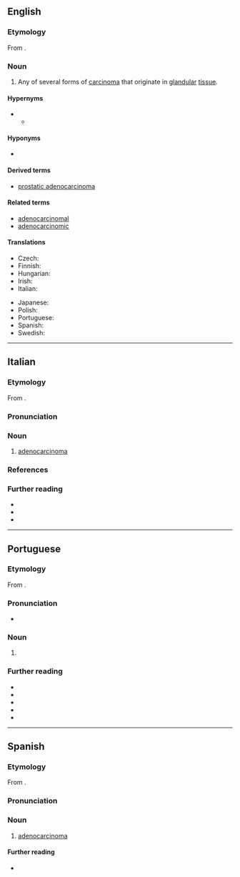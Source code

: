 ==English==

===Etymology===
From {{af|en|adeno-|carcinoma}}.

===Noun===
{{wikipedia}}
{{en-noun|s|adenocarcinomata}}

# {{lb|en|oncology}} Any of several forms of [[carcinoma]] that originate in [[glandular]] [[tissue]].

====Hypernyms====
* {{l|en|cancer}}
** {{l|en|carcinoma}}

====Hyponyms====
* {{l|en|lymphoma}}

====Derived terms====
* [[prostatic adenocarcinoma]]

====Related terms====
* [[adenocarcinomal]]
* [[adenocarcinomic]]

====Translations====
{{trans-top|any of several forms of carcinoma that originate in glandular tissue}}
* Czech: {{t|cs|adenokarcinom|m}}
* Finnish: {{t+|fi|adenokarsinooma}}
* Hungarian: {{t+|hu|adenokarcinóma}}
* Irish: {{t|ga|adanacarcanóma|m}}
* Italian: {{t+|it|adenocarcinoma|m}}
{{trans-mid}}
* Japanese: {{t|ja|腺癌|tr=せんがん, sengan}}
* Polish: {{t+|pl|gruczolakorak|m}}
* Portuguese: {{t+|pt|adenocarcinoma|m}}
* Spanish: {{t+|es|adenocarcinoma|m}}
* Swedish: {{t+|sv|adenokarcinom|n}}
{{trans-bottom}}

----

==Italian==
{{wikipedia|lang=it}}

===Etymology===
From {{af|it|adeno-|carcinoma}}.

===Pronunciation===
{{it-pr|adènocarcinòma<ref:{{R:it:Olivetti}}>}}

===Noun===
{{it-noun|m}}

# {{lb|it|oncology}} [[#English|adenocarcinoma]]

===References===
<references />

===Further reading===
* {{R:it:Hoepli}}
* {{R:it:Garzanti}}
* {{R:it:Treccani}}

----

==Portuguese==

===Etymology===
From {{af|pt|adeno-|carcinoma}}.

===Pronunciation===
{{pt-IPA|adê*nò:carcinoma}}<!-- FIXME, Infopédia has adênò- here but adénò- in most related words -->
* {{hyph|pt|a|de|no|car|ci|no|ma}}

===Noun===
{{pt-noun|m}}

# {{lb|pt|oncology}} {{l|en|adenocarcinoma}} {{gloss|any of several forms of carcinoma that originate in glandular tissue}}

===Further reading===
* {{R:pt:Aulete}}
* {{R:pt:Dicionário informal}}
* {{R:pt:Infopédia}}
* {{R:pt:Michaelis}}
* {{R:pt:Priberam}}

----

==Spanish==

===Etymology===
From {{af|es|adeno-|carcinoma}}.

===Pronunciation===
{{es-pr}}

===Noun===
{{es-noun|m}}

# {{lb|es|oncology}} [[#English|adenocarcinoma]]

====Further reading====
* {{R:es:DRAE}}